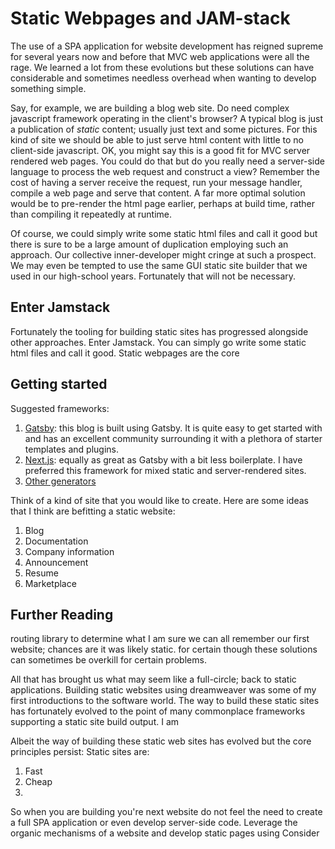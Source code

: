 # Static Webpages and JAM-stack
The use of a SPA application for website development has reigned supreme for several years now and before that MVC web applications were all the rage.
We learned a lot from these evolutions but these solutions can have considerable and sometimes needless overhead when wanting to develop something simple.

Say, for example, we are building a blog web site. Do need complex javascript framework operating in the client's browser? 
A typical blog is just a publication of *static* content; usually just text and some pictures. 
For this kind of site we should be able to just serve html content with little to no client-side javascript. 
OK, you might say this is a good fit for MVC server rendered web pages. You could do that but do you really need a server-side language to process the web request and construct a view?
Remember the cost of having a server receive the request, run your message handler, compile a web page and serve that content.
A far more optimal solution would be to pre-render the html page earlier, perhaps at build time, rather than compiling it repeatedly at runtime. 

Of course, we could simply write some static html files and call it good but there is sure to be a large amount of duplication employing such an approach.
Our collective inner-developer might cringe at such a prospect.
We may even be tempted to use the same GUI static site builder that we used in our high-school years.
Fortunately that will not be necessary. 
## Enter Jamstack
Fortunately the tooling for building static sites has progressed alongside other approaches.
Enter Jamstack.
You can simply go write some static html files and call it good.
Static webpages are the core

## Getting started
Suggested frameworks:
1. [Gatsby](https://www.gatsbyjs.org/): this blog is built using Gatsby. It is quite easy to get started with and has an excellent community surrounding it with a plethora of starter templates and plugins.
2. [Next.js](https://nextjs.org/): equally as great as Gatsby with a bit less boilerplate. I have preferred this framework for mixed static and server-rendered sites.
3. [Other generators](https://jamstack.org/generators/)

Think of a kind of site that you would like to create. 
Here are some ideas that I think are befitting a static website:
1. Blog
1. Documentation
1. Company information
1. Announcement
1. Resume
1. Marketplace

## Further Reading

routing library to determine what I am sure we can all remember our first website; chances are it was likely static. for certain though these solutions can sometimes be overkill for certain problems.

All that has brought us what may seem like a full-circle; back to static applications. Building static websites using dreamweaver was some of my first introductions to the software world. The way to build these static sites has fortunately evolved to the point of many commonplace frameworks supporting a static site build output. I am 

 Albeit the way of building these static web sites has evolved but the core principles persist:
Static sites are:
1. Fast
2. Cheap
3. 


So when you are building you're next website do not feel the need to create a full SPA application or even develop server-side code. Leverage the organic mechanisms of a website and develop static pages using  Consider 